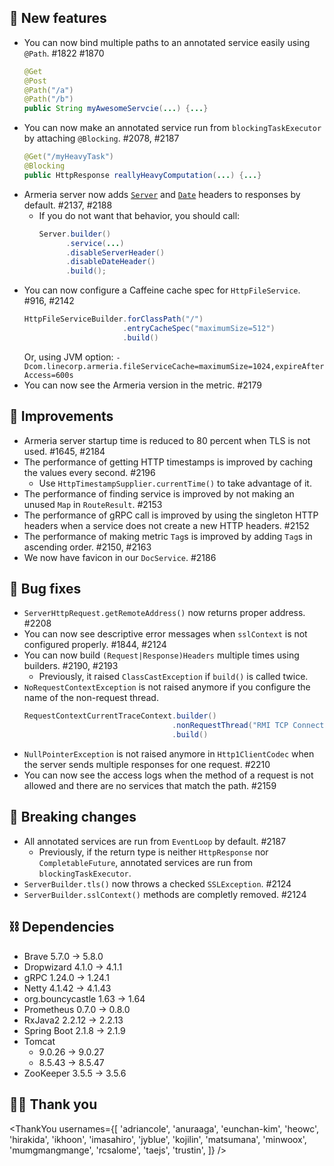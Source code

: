 ## 🥳 New features

- You can now bind multiple paths to an annotated service easily using `@Path`. #1822 #1870
  ```java
  @Get
  @Post
  @Path("/a")
  @Path("/b")
  public String myAwesomeServcie(...) {...}
  ```
- You can now make an annotated service run from `blockingTaskExecutor` by attaching `@Blocking`. #2078, #2187
  ```java
  @Get("/myHeavyTask")
  @Blocking
  public HttpResponse reallyHeavyComputation(...) {...}
  ```
- Armeria server now adds [`Server`](https://tools.ietf.org/html/rfc7231#section-7.4.2) and [`Date`](https://tools.ietf.org/html/rfc7231#section-7.1.1.2) headers to responses by default. #2137, #2188
  - If you do not want that behavior, you should call:
    ```java
    Server.builder()
          .service(...)
          .disableServerHeader()
          .disableDateHeader()
          .build();
    ```
- You can now configure a Caffeine cache spec for `HttpFileService`. #916, #2142
  ```java
  HttpFileServiceBuilder.forClassPath("/")
                        .entryCacheSpec("maximumSize=512")
                        .build()
  ```
  Or, using JVM option:
  `-Dcom.linecorp.armeria.fileServiceCache=maximumSize=1024,expireAfterAccess=600s`
- You can now see the Armeria version in the metric. #2179

## 💪 Improvements

- Armeria server startup time is reduced to 80 percent when TLS is not used. #1645, #2184
- The performance of getting HTTP timestamps is improved by caching the values every second. #2196
  - Use `HttpTimestampSupplier.currentTime()` to take advantage of it.
- The performance of finding service is improved by not making an unused `Map` in `RouteResult`. #2153
- The performance of gRPC call is improved by using the singleton HTTP headers when a service does not create a new HTTP headers. #2152
- The performance of making metric `Tag`s is improved by adding `Tag`s in ascending order. #2150, #2163
- We now have favicon in our `DocService`. #2186

## 👻 Bug fixes

- `ServerHttpRequest.getRemoteAddress()` now returns proper address. #2208
- You can now see descriptive error messages when `sslContext` is not configured properly. #1844, #2124
- You can now build `(Request|Response)Headers` multiple times using builders. #2190, #2193
  - Previously, it raised `ClassCastException` if `build()` is called twice.
- `NoRequestContextException` is not raised anymore if you configure the name of the non-request thread.
  ```java
  RequestContextCurrentTraceContext.builder()
                                   .nonRequestThread("RMI TCP Connection")
                                   .build()
  ```
- `NullPointerException` is not raised anymore in `Http1ClientCodec` when the server sends multiple responses for one request. #2210
- You can now see the access logs when the method of a request is not allowed and there are no services that match the path. #2159

## 🚫 Breaking changes

- All annotated services are run from `EventLoop` by default. #2187
  - Previously, if the return type is neither `HttpResponse` nor `CompletableFuture`, annotated services are run from `blockingTaskExecutor`.
- `ServerBuilder.tls()` now throws a checked `SSLException`. #2124
- `ServerBuilder.sslContext()` methods are completly removed. #2124

## ⛓ Dependencies

- Brave 5.7.0 -> 5.8.0
- Dropwizard 4.1.0 -> 4.1.1
- gRPC 1.24.0 -> 1.24.1
- Netty 4.1.42 -> 4.1.43
- org.bouncycastle 1.63 -> 1.64
- Prometheus 0.7.0 -> 0.8.0
- RxJava2 2.2.12 -> 2.2.13
- Spring Boot 2.1.8 -> 2.1.9
- Tomcat
  - 9.0.26 -> 9.0.27
  - 8.5.43 -> 8.5.47
- ZooKeeper 3.5.5 -> 3.5.6

## 🙇‍♂️ Thank you

<ThankYou
  usernames={[
    'adriancole',
    'anuraaga',
    'eunchan-kim',
    'heowc',
    'hirakida',
    'ikhoon',
    'imasahiro',
    'jyblue',
    'kojilin',
    'matsumana',
    'minwoox',
    'mumgmangmange',
    'rcsalome',
    'taejs',
    'trustin',
  ]}
/>
